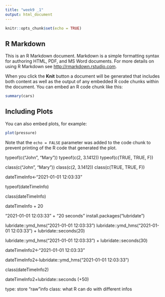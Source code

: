 ---
title: "week9 _1"
output: html_document
---

```{r setup, include=FALSE}
knitr::opts_chunk$set(echo = TRUE)
```

## R Markdown

This is an R Markdown document. Markdown is a simple formatting syntax for authoring HTML, PDF, and MS Word documents. For more details on using R Markdown see <http://rmarkdown.rstudio.com>.

When you click the **Knit** button a document will be generated that includes both content as well as the output of any embedded R code chunks within the document. You can embed an R code chunk like this:

```{r cars}
summary(cars)
```

## Including Plots

You can also embed plots, for example:

```{r pressure, echo=FALSE}
plot(pressure)
```

Note that the `echo = FALSE` parameter was added to the code chunk to prevent printing of the R code that generated the plot.


typeof(c("John", "Mary"))
typeof(c(2, 3.1412))
typeof(c(TRUE, TRUE, F))


class(c("John", "Mary"))
class(c(2, 3.1412))
class(c(TRUE, TRUE, F))


dateTimeInfo<-"2021-01-01 12:03:33"

typeof(dateTimeInfo)

class(dateTimeInfo)

dateTimeInfo + 20

"2021-01-01 12:03:33" + "20 seconds"
install.packages("lubridate")

lubridate::ymd_hms("2021-01-01 12:03:33") 
lubridate::ymd_hms("2021-01-01 12:03:33") + lubridate::seconds(20)

lubridate::ymd_hms("2021-01-01 12:03:33") + lubridate::seconds(30)

dateTimeInfo2<-"2021-01-01 12:03:33"


dateTimeInfo2<-lubridate::ymd_hms("2021-01-01 12:03:33") 

class(dateTimeInfo2)

dateTimeInfo2+lubridate::seconds (+50)

type: store "raw"info
class: what R can do with different infos
